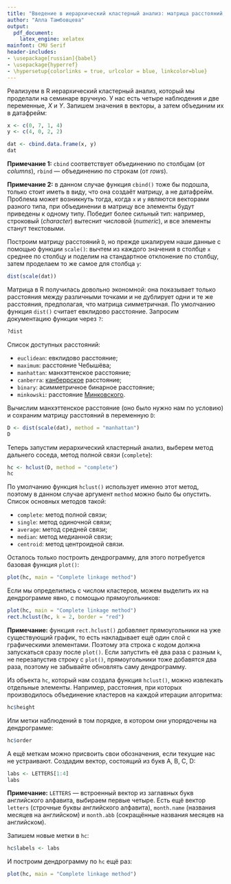 ```yaml
---
title: "Введение в иерархический кластерный анализ: матрица расстояний, метод агломерации, дендрограмма"
author: "Алла Тамбовцева"
output:
  pdf_document:
    latex_engine: xelatex
mainfont: CMU Serif
header-includes:
- \usepackage[russian]{babel}
- \usepackage{hyperref}
- \hypersetup{colorlinks = true, urlcolor = blue, linkcolor=blue}
---
```


\large
Реализуем в R иерархический кластерный анализ, который мы проделали на семинаре вручную. У нас есть четыре наблюдения и две переменные, $X$ и $Y$. Запишем значения в векторы, а затем объединим их в датафрейм:

```r
x <- c(0, 7, 1, 4)
y <- c(4, 0, 2, 2)

dat <- cbind.data.frame(x, y)
dat
```

**Примечание 1:** `cbind` соответствует объединению по столбцам (от *columns*), `rbind` — объединению по строкам (от *rows*). 

**Примечание 2:** в данном случае функция `cbind()` тоже бы подошла, только стоит иметь в виду, что она создаёт матрицу, а не датафрейм. Проблема может возникнуть тогда, когда `x` и `y` являются векторами разного типа, при объединении в матрицу все элементы будут приведены к одному типу. Победит более сильный тип: например, строковый (*character*) вытеснит числовой (*numeric*), и все элементы станут текстовыми.

Построим матрицу расстояний `D`, но прежде шкалируем наши данные с помощью функции `scale()`: вычтем из каждого значения в столбце `x` среднее по столбцу и поделим на стандартное отклонение по столбцу, затем проделаем то же самое для столбца `y`:

```r
dist(scale(dat))
```

Матрица в R получилась довольно экономной: она показывает только расстояния между различными точками и не дублирует одни и те же расстояния, предполагая, что матрица симметричная. По умолчанию функция `dist()` считает евклидово расстояние. Запросим документацию функции через `?`:

```r
?dist
```

Список доступных расстояний:

* `euclidean`: евклидово расстояние;
* `maximum`: расстояние Чебышёва;
* `manhattan`: манхэттенское расстояние;
* `canberra`: [канберрское](https://en.wikipedia.org/wiki/Canberra_distance) расстояние;
* `binary`: асимметричное бинарное расстояние;
* `minkowski`: расстояние [Минковского](https://en.wikipedia.org/wiki/Minkowski_distance).

Вычислим манхэттенское расстояние (оно было нужно нам по условию) и сохраним матрицу расстояний в переменную `D`:

```r
D <- dist(scale(dat), method = "manhattan")
D
```

Теперь запустим иерархический кластерный анализ, выберем метод дальнего соседа, метод полной связи (`complete`):

```r
hc <- hclust(D, method = "complete")
hc
```

По умолчанию функция `hclust()` использует именно этот метод, поэтому в данном случае аргумент `method` можно было бы опустить. Список основных методов такой:

* `complete`: метод полной связи;
* `single`: метод одиночной связи;
* `average`: метод средней связи;
* `median`: метод медианной связи;
* `centroid`: метод центроидной связи.

Осталось только построить дендрограмму, для этого потребуется базовая функция `plot()`:

```r
plot(hc, main = "Complete linkage method")
```

Если мы определились с числом кластеров, можем выделить их на дендрограмме явно, с помощью прямоугольников:

```r
plot(hc, main = "Complete linkage method")
rect.hclust(hc, k = 2, border = "red")
```

**Примечание:**  функция `rect.hclust()` добавляет прямоугольники на уже существующий график, то есть накладывает ещё один слой c графическими элементами. Поэтому эта строка с кодом должна запускаться сразу после `plot()`. Если запустить её два раза с разным `k`, не перезапустив строку с `plot()`, прямоугольники тоже добавятся два раза, поэтому не забывайте обновлять саму дендрограмму.

Из объекта `hc`, который нам создала функция `hclust()`, можно извлекать отдельные элементы. Например, расстояния, при которых производилось объединение кластеров на каждой итерации алгоритма:

```r
hc$height
```

Или метки наблюдений в том порядке, в котором они упорядочены на дендрограмме:

```r
hc$order
```

А ещё меткам можно присвоить свои обозначения, если текущие нас не устраивают. Создадим вектор, состоящий из букв A, B, C, D:

```r
labs <- LETTERS[1:4]
labs
```

**Примечание:** `LETTERS` — встроенный вектор из заглавных букв английского алфавита, выбираем первые четыре. Есть ещё вектор `letters` (строчные буквы английского алфавита), `month.name` (названия месяцев на английском) и  `month.abb` (сокращённые названия месяцев на английском). 

Запишем новые метки в `hc`:

```r
hc$labels <- labs
```

И построим дендрограмму по `hc` ещё раз:

```r
plot(hc, main = "Complete linkage method")
```


